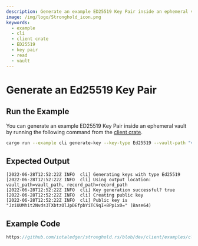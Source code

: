 ```yaml
---
description: Generate an example ED25519 Key Pair inside an ephemeral vault
image: /img/logo/Stronghold_icon.png
keywords:
  - example
  - cli
  - client crate
  - ED25519
  - key pair
  - read
  - vault
---
```


# Generate an Ed25519 Key Pair

## Run the Example

You can generate an example ED25519 Key Pair inside an ephemeral vault by running the following command from the
[client crate](https://github.com/iotaledger/stronghold.rs/tree/dev/client).

```bash
cargo run --example cli generate-key --key-type Ed25519 --vault-path "vault_path" --record-path "record_path"
```

## Expected Output

```plaintext
[2022-06-28T12:52:22Z INFO  cli] Generating keys with type Ed25519
[2022-06-28T12:52:22Z INFO  cli] Using output location: vault_path=vault_path, record_path=record_path
[2022-06-28T12:52:22Z INFO  cli] Key generation successful? true
[2022-06-28T12:52:22Z INFO  cli] Creating public key
[2022-06-28T12:52:22Z INFO  cli] Public key is "JziUUMhit2Nvds3TXbtzOlJpDEfpbYiTC9qI+8Pp1x0=" (Base64)
```

## Example Code

```rust reference
https://github.com/iotaledger/stronghold.rs/blob/dev/client/examples/cli/main.rs#L234-L280
```

